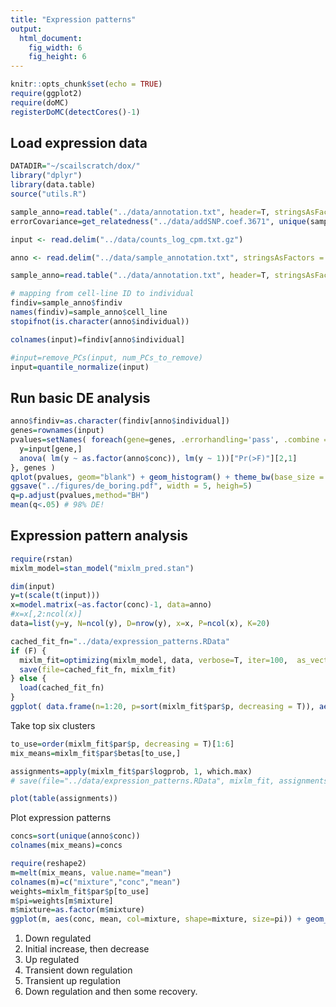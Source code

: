 ```yaml
---
title: "Expression patterns"
output:
  html_document:
    fig_width: 6
    fig_height: 6
---
```


```r
knitr::opts_chunk$set(echo = TRUE)
require(ggplot2)
require(doMC)
registerDoMC(detectCores()-1)
```

## Load expression data
```r
DATADIR="~/scailscratch/dox/"
library("dplyr")
library(data.table)
source("utils.R")

sample_anno=read.table("../data/annotation.txt", header=T, stringsAsFactors = F)
errorCovariance=get_relatedness("../data/addSNP.coef.3671", unique(sample_anno$findiv))

input <- read.delim("../data/counts_log_cpm.txt.gz")

anno <- read.delim("../data/sample_annotation.txt", stringsAsFactors = F)

sample_anno=read.table("../data/annotation.txt", header=T, stringsAsFactors = F)

# mapping from cell-line ID to individual
findiv=sample_anno$findiv
names(findiv)=sample_anno$cell_line
stopifnot(is.character(anno$individual))

colnames(input)=findiv[anno$individual]

#input=remove_PCs(input, num_PCs_to_remove)
input=quantile_normalize(input)
```

## Run basic DE analysis

```r
anno$findiv=as.character(findiv[anno$individual])
genes=rownames(input)
pvalues=setNames( foreach(gene=genes, .errorhandling='pass', .combine = c) %dopar% {
  y=input[gene,]
  anova( lm(y ~ as.factor(anno$conc)), lm(y ~ 1))["Pr(>F)"][2,1]
}, genes )
qplot(pvalues, geom="blank") + geom_histogram() + theme_bw(base_size = 16) + xlab("p-value")
ggsave("../figures/de_boring.pdf", width = 5, heigh=5)
q=p.adjust(pvalues,method="BH")
mean(q<.05) # 98% DE! 
```

## Expression pattern analysis
```r
require(rstan)
mixlm_model=stan_model("mixlm_pred.stan")

dim(input)
y=t(scale(t(input)))
x=model.matrix(~as.factor(conc)-1, data=anno)
#x=x[,2:ncol(x)]
data=list(y=y, N=ncol(y), D=nrow(y), x=x, P=ncol(x), K=20)

cached_fit_fn="../data/expression_patterns.RData"
if (F) {
  mixlm_fit=optimizing(mixlm_model, data, verbose=T, iter=100,  as_vector=F) # takes a while... 
  save(file=cached_fit_fn, mixlm_fit)
} else {
  load(cached_fit_fn)
}
ggplot( data.frame(n=1:20, p=sort(mixlm_fit$par$p, decreasing = T)), aes(n,p)) + geom_bar(stat="identity") + theme_bw(base_size = 16) + ylab("Mixture weight") + xlab("Mixture component")
```

Take top six clusters
```r
to_use=order(mixlm_fit$par$p, decreasing = T)[1:6]
mix_means=mixlm_fit$par$betas[to_use,]

assignments=apply(mixlm_fit$par$logprob, 1, which.max)
# save(file="../data/expression_patterns.RData", mixlm_fit, assignments)

plot(table(assignments))
```

Plot expression patterns
```r
concs=sort(unique(anno$conc))
colnames(mix_means)=concs

require(reshape2)
m=melt(mix_means, value.name="mean")
colnames(m)=c("mixture","conc","mean")
weights=mixlm_fit$par$p[to_use]
m$pi=weights[m$mixture]
m$mixture=as.factor(m$mixture)
ggplot(m, aes(conc, mean, col=mixture, shape=mixture, size=pi)) + geom_line(alpha=.5) + geom_point() + scale_x_sqrt() + theme_bw(base_size = 16) + ylab("Relative expression") + xlab("Dox concentration")
```

1. Down regulated
2. Initial increase, then decrease
3. Up regulated
4. Transient down regulation
5. Transient up regulation
6. Down regulation and then some recovery. 